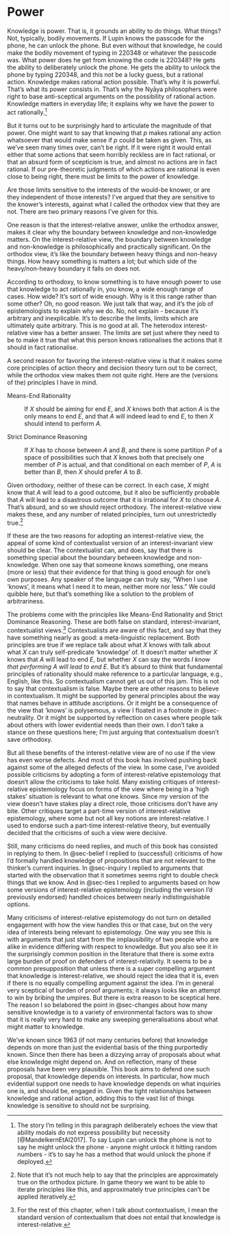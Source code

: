 # Power {#sec-power}

Knowledge is power. That is, it grounds an ability to do things. What things? Not, typically, bodily movements. If Lupin knows the passcode for the phone, he can unlock the phone. But even without that knowledge, he could make the bodily movement of typing in 220348 or whatever the passcode was. What power does he get from knowing the code is 220348? He gets the ability to deliberately unlock the phone. He gets the ability to unlock the phone by typing 220348, and this not be a lucky guess, but a rational action. Knowledge makes rational action possible. That's why it is powerful. That's what its power consists in. That's why the Nyāya philosophers were right to base anti-sceptical arguments on the possibility of rational action. Knowledge matters in everyday life; it explains why we have the power to act rationally.[^power-1]

[^power-1]: The story I'm telling in this paragraph deliberately echoes the view that ability modals do not express possibility but necessity [@MandelkernEtAl2017]. To say Lupin can unlock the phone is not to say he might unlock the phone - anyone might unlock it hitting random numbers - it's to say he has a method that would unlock the phone if deployed.

But it turns out to be surprisingly hard to articulate the magnitude of that power. One might want to say that knowing that *p* makes rational any action whatsoever that would make sense if *p* could be taken as given. This, as we've seen many times over, can't be right. If it were right it would entail either that some actions that seem horribly reckless are in fact rational, or that an absurd form of scepticism is true, and almost no actions are in fact rational. If our pre-theoretic judgments of which actions are rational is even close to being right, there must be limits to the power of knowledge.

Are those limits sensitive to the interests of the would-be knower, or are they independent of those interests? I've argued that they are sensitive to the knower's interests, against what I called the orthodox view that they are not. There are two primary reasons I've given for this.

One reason is that the interest-relative answer, unlike the orthodox answer, makes it clear why the boundary between knowledge and non-knowledge matters. On the interest-relative view, the boundary between knowledge and non-knowledge is philosophically and practically significant. On the orthodox view, it's like the boundary between heavy things and non-heavy things. How heavy something is matters a lot; but which side of the heavy/non-heavy boundary it falls on does not.

According to orthodoxy, to know something is to have enough power to use that knowledge to act rationally in, you know, a wide enough range of cases. How wide? It's sort of wide enough. Why is it this range rather than some other? Oh, no good reason. We just talk that way, and it's the job of epistemologists to explain why we do. No, not explain - because it's arbitrary and inexplicable. It's to describe the limits, limits which are ultimately quite arbitrary. This is no good at all. The heterodox interest-relative view has a better answer. The limits are set just where they need to be to make it true that what this person knows rationalises the actions that it should in fact rationalise.

A second reason for favoring the interest-relative view is that it makes some core principles of action theory and decision theory turn out to be correct, while the orthodox view makes them not quite right. Here are the (versions of the) principles I have in mind.

Means-End Rationality

:   If *X* should be aiming for end *E*, and *X* knows both that action *A* is the only means to end *E*, and that *A* will indeed lead to end *E*, to then *X* should intend to perform *A*.

Strict Dominance Reasoning

:   If *X* has to choose between *A* and *B*, and there is some partition *P* of a space of possibilities such that *X* knows both that precisely one member of *P* is actual, and that conditional on each member of *P*, *A* is better than *B*, then *X* should prefer *A* to *B*.

Given orthodoxy, neither of these can be correct. In each case, *X* might know that *A* will lead to a good outcome, but it also be sufficiently probable that *A* will lead to a disastrous outcome that it is irrational for *X* to choose *A*. That's absurd, and so we should reject orthodoxy. The interest-relative view makes these, and any number of related principles, turn out unrestrictedly true.[^power-2]

[^power-2]: Note that it's not much help to say that the principles are approximately true on the orthodox picture. In game theory we want to be able to iterate principles like this, and approximately true principles can't be applied iteratively.

If these are the two reasons for adopting an interest-relative view, the appeal of some kind of contextualist version of an interest-invariant view should be clear. The contextualist can, and does, say that there is something special about the boundary between knowledge and non-knowledge. When one say that someone knows something, one means (more or less) that their evidence for that thing is good enough for one's own purposes. Any speaker of the language can truly say, "When I use 'knows', it means what I need it to mean, neither more nor less." We could quibble here, but that's something like a solution to the problem of arbitrariness.

The problems come with the principles like Means-End Rationality and Strict Dominance Reasoning. These are both false on standard, interest-invariant, contextualist views.^[For the rest of this chapter, when I talk about contextualism, I mean the standard version of contextualism that does not entail that knowledge is interest-relative.] Contextualists are aware of this fact, and say that they have something nearly as good: a meta-linguistic replacement. Both principles are true if we replace talk about what *X* knows with talk about what *X* can truly self-predicate 'knowledge' of. It doesn't matter whether *X* knows that *A* will lead to end *E*, but whether *X* can say the words *I know that performing A will lead to end E*. But it's absurd to think that fundamental principles of rationality should make reference to a particular language, e.g., English, like this. So contextualism cannot get us out of this jam. This is not to say that contextualism is false. Maybe there are other reasons to believe in contextualism. It might be supported by general principles about the way that names behave in attitude ascriptions. Or it might be a consequence of the view that 'knows' is polysemous, a view I floated in a footnote in @sec-neutrality. Or it might be supported by reflection on cases where people talk about others with lower evidential needs than their own. I don't take a stance on these questions here; I'm just arguing that contextualism doesn't save orthodoxy.

But all these benefits of the interest-relative view are of no use if the view has even worse defects. And most of this book has involved pushing back against some of the alleged defects of the view. In some case, I've avoided possible criticisms by adopting a form of interest-relative epistemology that doesn't allow the criticisms to take hold. Many existing critiques of interest-relative epistemology focus on forms of the view where being in a 'high stakes' situation is relevant to what one knows. Since my version of the view doesn't have stakes play a direct role, those criticisms don't have any bite. Other critiques target a part-time version of interest-relative epistemology, where some but not all key notions are interest-relative. I used to endorse such a part-time interest-relative theory, but eventually decided that the criticisms of such a view were decisive.

Still, many criticisms do need replies, and much of this book has consisted in replying to them. In @sec-belief I replied to (successful) criticisms of how I'd formally handled knowledge of propositions that are not relevant to the thinker's current inquiries. In @sec-inquiry I replied to arguments that started with the observation that it sometimes seems right to double check things that we know. And in @sec-ties I replied to arguments based on how some versions of interest-relative epistemology (including the version I'd previously endorsed) handled choices between nearly indistinguishable options.

Many criticisms of interest-relative epistemology do not turn on detailed engagement with how the view handles this or that case, but on the very idea of interests being relevant to epistemology. One way you see this is with arguments that just start from the implausibility of two people who are alike in evidence differing with respect to knowledge. But you also see it in the surprisingly common position in the literature that there is some extra large burden of proof on defenders of interest-relativity. It seems to be a common presupposition that unless there is a super compelling argument that knowledge is interest-relative, we should reject the idea that it is, even if there is no equally compelling argument against the idea. I'm in general very sceptical of burden of proof arguments; it always looks like an attempt to win by bribing the umpires. But there is extra reason to be sceptical here. The reason I so belabored the point in @sec-changes about how many sensitive knowledge is to a variety of environmental factors was to show that it is really very hard to make any sweeping generalisations about what might matter to knowledge.

We've known since 1963 (if not many centuries before) that knowledge depends on more than just the evidential basis of the thing purportedly known. Since then there has been a dizzying array of proposals about what else knowledge might depend on. And on reflection, many of these proposals have been very plausible. This book aims to defend one such proposal, that knowledge depends on interests. In particular, how much evidential support one needs to have knowledge depends on what inquiries one is, and should be, engaged in. Given the tight relationships between knowledge and rational action, adding this to the vast list of things knowledge is sensitive to should not be surprising.
